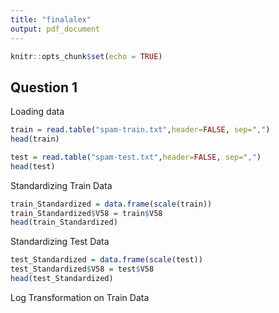 ```yaml
---
title: "finalalex"
output: pdf_document
---
```


```r
knitr::opts_chunk$set(echo = TRUE)
```

## Question 1

Loading data
```r
train = read.table("spam-train.txt",header=FALSE, sep=",")
head(train)
```

```r
test = read.table("spam-test.txt",header=FALSE, sep=",")
head(test)
```

Standardizing Train Data
```r
train_Standardized = data.frame(scale(train))
train_Standardized$V58 = train$V58
head(train_Standardized)
```

Standardizing Test Data
```r
test_Standardized = data.frame(scale(test))
test_Standardized$V58 = test$V58
head(test_Standardized)
```

Log Transformation on Train Data







